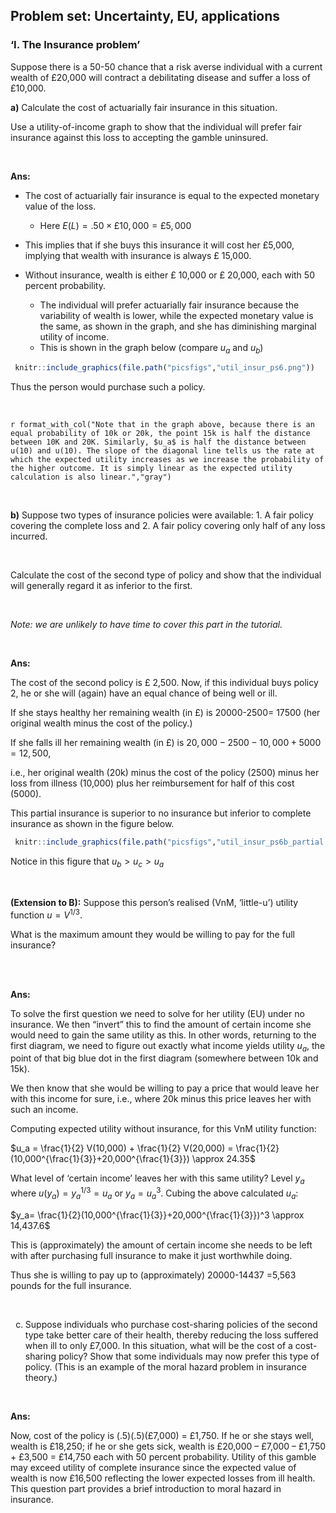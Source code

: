 ##  Problem set: Uncertainty, EU, applications {-}


### 'I. The Insurance problem' {-}

Suppose there is a 50-50 chance that a risk averse individual with a current wealth of £20,000 will contract a debilitating disease and suffer a loss of £10,000.

**a)** Calculate the cost of actuarially fair insurance in this situation.

Use a utility-of-income graph to show that the individual will prefer fair insurance against this loss to accepting the gamble uninsured.


\

**Ans:**


- The cost of actuarially fair insurance is equal to the expected monetary value of the loss.
    - Here $E(L) = .50 \times £ 10,000 = £ 5,000$

- This implies that if she buys this insurance it will cost her £5,000, implying that wealth with insurance is always £ 15,000.

- Without insurance, wealth is either £ 10,000 or £ 20,000, each with 50 percent probability.
    - The individual will prefer actuarially fair insurance because the variability of wealth is lower, while the expected monetary value is the same, as shown in the graph, and she has diminishing marginal utility of income.
    - This is shown in the graph below (compare $u_a$ and $u_b$)

```r
 knitr::include_graphics(file.path("picsfigs","util_insur_ps6.png"))
```

Thus the person would purchase such a policy.

<br> \bigskip

`r format_with_col("Note that in the graph above, because there is an equal probability of 10k or 20k, the point 15k is half the distance between 10K and 20K. Similarly, $u_a$ is half the distance between u(10) and u(10). The slope of the diagonal line tells us the rate at which the expected utility increases as we increase the probability of the higher outcome. It is simply linear as the expected utility calculation is also linear.","gray")`

<!---
```r
 knitr::include_graphics(file.path("picsfigs","utilofincome.png"))
```
-->

\


**b)** Suppose two types of insurance policies were available: 1. A fair policy covering the complete loss and 2. A fair policy covering only half of any loss incurred.

\

Calculate the cost of the second type of policy and show that the individual will generally regard it as inferior to the first.

\

*Note: we are unlikely to have time to cover this part in the tutorial.*


\

**Ans:**

<!---
(*Part b NOT to be covered in tutorial unless there is a strong demand and time permits*)
-->

The cost of the second policy is £ 2,500. Now, if this individual buys policy 2, he or she will (again) have an equal chance of being well or ill.

If she stays healthy her remaining  wealth (in £) is 20000-2500= 17500 (her original wealth minus the cost of the policy.)

If she  falls ill  her remaining  wealth (in £) is $20,000 - 2500- 10,000 +5000 = 12,500$,

i.e., her original wealth (20k) minus the cost of the policy (2500) minus her loss from illness (10,000) plus her reimbursement for half of this cost (5000).

This partial insurance is superior to no insurance but inferior to complete insurance as shown in the figure below.


```r
 knitr::include_graphics(file.path("picsfigs","util_insur_ps6b_partial.png"))
```

Notice in this figure that $u_b>u_c>u_a$





<br> \bigskip

**(Extension to B):** Suppose this person's realised (VnM, 'little-u') utility function $u = V^{1/3}$.

What is the maximum amount they would be willing to pay for the full insurance?

\
\

**Ans:**

To solve the first question we need to solve for her utility (EU) under no insurance. We then "invert" this to find the amount of certain income she would need to gain the same utility as this.  In other words, returning to the first diagram, we need to figure out exactly what income yields utility $u_a$, the point of that big blue dot in the first diagram (somewhere between 10k and 15k).

We then know that she would be willing to pay a price that would leave her with this income for sure, i.e., where 20k minus this price leaves her with such an income.

Computing expected utility without insurance, for this VnM utility function:

$u_a = \frac{1}{2}  V(10,000) + \frac{1}{2}  V(20,000) = \frac{1}{2}(10,000^{\frac{1}{3}}+20,000^{\frac{1}{3}}) \approx 24.35$

 What level of 'certain income'  leaves  her with this same utility? Level $y_a$ where $u(y_a)=y_a^{1/3} = u_a$ or $y_a=u_a^3$. Cubing the above  calculated $u_a$:

$y_a= \frac{1}{2}(10,000^{\frac{1}{3}}+20,000^{\frac{1}{3}})^3 \approx 14,437.6$

This is (approximately) the amount of certain income she needs to be left with after purchasing full insurance to make it just worthwhile doing.

Thus she is willing to pay up to (approximately) 20000-14437 =5,563 pounds for the full insurance.


<br> \bigskip

c) Suppose individuals who purchase cost-sharing policies of the second type take better care of their health, thereby reducing the loss suffered when ill to only £7,000. In this situation, what will be the cost of a cost-sharing policy? Show that some individuals may now prefer this type of policy. (This is an example of the moral hazard problem in insurance theory.)


\

**Ans:**

Now, cost of the policy is (.5)(.5)(£7,000) = £1,750. If he or she stays well, wealth is £18,250; if he or she gets sick, wealth is £20,000 – £7,000 – £1,750 + £3,500 = £14,750 each with 50 percent probability. Utility of this gamble may exceed utility of complete insurance since the expected value of wealth is now £16,500 reflecting the lower expected losses from ill health. This question part provides a brief introduction to moral hazard in insurance.


